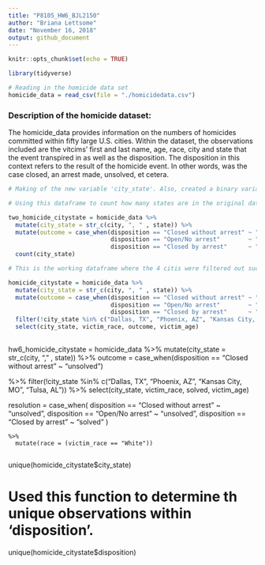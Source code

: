 ```yaml
---
title: "P8105_HW6_BJL2150"
author: "Briana Lettsome"
date: "November 16, 2018"
output: github_document
---
```


```r
knitr::opts_chunk$set(echo = TRUE)

library(tidyverse)
```

```r
# Reading in the homicide data set
homicide_data = read_csv(file = "./homicidedata.csv")
```


### Description of the homicide dataset:

The homicide_data  provides information on the numbers of homicides committed within fifty large U.S. cities. Within the dataset, the observations included are the vitcims' first and last name, age, race, city and state that the event transpired in as well as the disposition. The disposition in this context refers to the result of the homicide event. In other words, was the case closed, an arrest made, unsolved, et cetera. 

```r
# Making of the new variable 'city_state'. Also, created a binary variable from disposition and named this new observation 'solved'.

# Using this dataframe to count how many states are in the original dataset prior to filtering out the 4 city_state observations. 

two_homicide_citystate = homicide_data %>%
  mutate(city_state = str_c(city, ", " , state)) %>%
  mutate(outcome = case_when(disposition == "Closed without arrest" ~ "unsolved",
                             disposition == "Open/No arrest"        ~ "unsolved",
                             disposition == "Closed by arrest"      ~ "solved")) %>% 
  count(city_state)  

# This is the working dataframe where the 4 citis were filtered out successfully.

homicide_citystate = homicide_data %>%
  mutate(city_state = str_c(city, ", " , state)) %>% 
  mutate(outcome = case_when(disposition == "Closed without arrest" ~ "unsolved",
                             disposition == "Open/No arrest"        ~ "unsolved",
                             disposition == "Closed by arrest"      ~ "solved")) %>% 
  filter(!city_state %in% c("Dallas, TX", "Phoenix, AZ", "Kansas City, MO", "Tulsa, AL")) %>%
  select(city_state, victim_race, outcome, victim_age)
  
```

hw6_homicide_citystate = homicide_data %>%
  mutate(city_state = str_c(city, ", " , state)) %>%
  outcome = case_when(disposition == "Closed without arrest" ~ "unsolved")
    

%>% filter(!city_state %in% c("Dallas, TX", "Phoenix, AZ", "Kansas City, MO", "Tulsa, AL")) %>%
  select(city_state, victim_race, solved, victim_age)



 resolution = case_when(
      disposition == "Closed without arrest" ~ "unsolved",
      disposition == "Open/No arrest"        ~ "unsolved",
      disposition == "Closed by arrest"      ~ "solved"
    )
```
%>%
  mutate(race = (victim_race == "White"))
  
```
 
unique(homicide_citystate$city_state)


# Used this function to determine th unique observations within 'disposition'.

unique(homicide_citystate$disposition)

